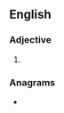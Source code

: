 {{also|Stücke}}
==English==

===Adjective===
{{head|en|adjective}}

# {{obsolete spelling of|stuck|lang=en}}

===Anagrams===
* {{anagrams|en|a=cekstu|sucket}}